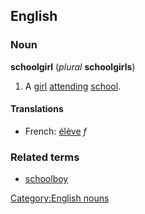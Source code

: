 ==English==
===Noun===
'''schoolgirl''' (''plural'' '''schoolgirls''')

#A [[girl]] [[attending]] [[school]].

====Translations====
*French: [[élève]] ''f''

===Related terms===
*[[schoolboy]]

[[Category:English nouns]]